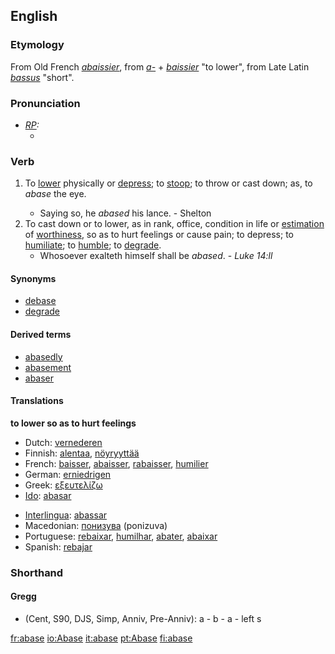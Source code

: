 ==English==
===Etymology===
From Old French ''[[abaissier]]'', from ''[[a-]]'' + ''[[baissier]]'' "to lower", from Late Latin ''[[bassus]]'' "short".

===Pronunciation===
* ''[[RP]]:''
** {{IPA|/əˈbeɪs/}}

===Verb===
{{en-infl-reg-other-e|abas|e|}}

# {{archaic}} To [[lower]] physically or [[depress]]; to [[stoop]]; to throw or cast down; as, to ''abase'' the eye.
#* Saying so, he ''abased'' his lance. - Shelton
# To cast down or to lower, as in rank, office, condition in life or [[estimation]] of [[worthiness]], so as to hurt feelings or cause pain; to depress; to [[humiliate]]; to [[humble]]; to [[degrade]].
#* Whosoever exalteth himself shall be ''abased''. - ''Luke 14:ll''

====Synonyms====
* [[debase]]
* [[degrade]]

====Derived terms====
* [[abasedly]]
* [[abasement]]
* [[abaser]]

====Translations====
'''to lower so as to hurt feelings'''
{{top}}
* Dutch: [[vernederen]]
* Finnish: [[alentaa]], [[nöyryyttää]]
* French: [[baisser]], [[abaisser]], [[rabaisser]], [[humilier]]
* German: [[erniedrigen]]
* Greek: [[εξευτελίζω]]
* [[Ido]]: [[abasar]]
{{mid}}
* [[Interlingua]]: [[abassar]]
* Macedonian: [[понизува]] (ponizuva)
* Portuguese: [[rebaixar]], [[humilhar]], [[abater]], [[abaixar]]
* Spanish: [[rebajar]]
{{bottom}}

===Shorthand===
====Gregg====
* (Cent, S90, DJS, Simp, Anniv, Pre-Anniv): a - b - a - left s

[[fr:abase]]
[[io:Abase]]
[[it:abase]]
[[pt:Abase]]
[[fi:abase]]